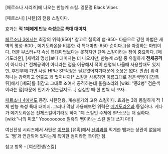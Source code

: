 [페르소나 시리즈]에 나오는 만능계 스킬. 영문명 Black Viper.

[페르소나] [사탄]의 전용 스킬이다.

효과는 '''적 1체에게 만능 속성으로 특대 대미지'''.

[[페르소나 3]]에서는 최강의 위력(950[* 참고로 칠흑의 뱀-950- 다음으로 강한 마법은 새벽의 명성-800-, 메기도라온을 비롯한 각 특대마법-650-순이다.])을 자랑하는 마법이다. 더블 부스터+각 속성 특대마법보다는 못하지만 단독 스킬이라는 점이 중요하다. 
[메기도라온], [새벽의 명성]보다 대미지는 더 나오지만, 만능계 스킬 중 유일하게 '''전체공격'''이 아니다.[* 전체공격이 아니라는 점을 이용해서 적이 한명씩 나올때 사용할때도 있지만, 후반부에 가면 사실 HP나 SP걱정은 필요없어지기때문에 소용은 없다. 안습] 위력 하나는 강력하고 연출도 꽤 멋지니까[* 스킬을 사용하면 이름그대로 검은색뱀이 [갑툭튀]해서 [섀도]를 휘감고 그대로 조여서 공격하는데 울음소리와 [wiki: "중2병" 검은색이라는 점]때문에 인기가 있는걸지도...] 심심할 때 한 번씩 써 보자.

[[페르소나 4]]에서도 등장. 사탄전용, 계승불가의 고유 스킬이다. 효과는 3와 동일하게 적 1체 만능 속성 특대 대미지. 그러나 막상 사용해보면 위력은 [[메기도라온]]과 동일하다. 게다가 메기도라온은 전체스킬이기라도 하지 1체 스킬인 주제에 SP소모는 더 심하다. [wiki:"나의 피코" Yooooooooo 칠흑의 뱀이라는 스킬 절대 쓰지 마!!]

여신전생 시리즈에서 사탄은 [[이브]]를 [유혹]해서 [[선악과]]를 먹게한 뱀과는 상관이 없음에도 '뱀'과 연관되어 있다는게 특이한 점이라면 특이한 점. 

참고 항목 - [여신전생/스킬]
